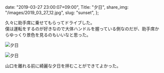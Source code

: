   date: "2019-03-27 23:00:07+09:00",
  Title: "夕日",
  share_img: "/images/2019_03_27_12.jpg",
  slug: "sunset",
};

久々に助手席に乗せてもらってドライブした。<br />
僕は運転をするのが好きなので大体ハンドルを握っている側なのだが、助手席からゆっくり景色を見るのもいいなと思った。

![夕日](/images/2019_03_27_12.jpg)

![夕日](/images/2019_03_27_13.jpg)

山口を離れる前に綺麗な夕日を拝むことができてよかった。
